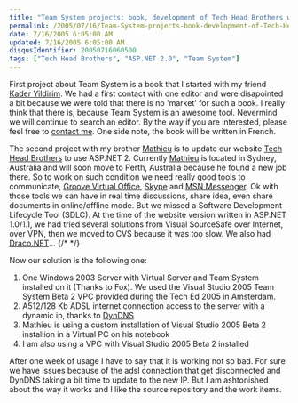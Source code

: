```yaml
---
title: "Team System projects: book, development of Tech Head Brothers website"
permalink: /2005/07/16/Team-System-projects-book-development-of-Tech-Head-Brothers-website/
date: 7/16/2005 6:05:00 AM
updated: 7/16/2005 6:05:00 AM
disqusIdentifier: 20050716060500
tags: ["Tech Head Brothers", "ASP.NET 2.0", "Team System"]
---
```

First project about Team System is a book that I started with my friend 
[Kader 
Yildirim](http://www.techheadbrothers.com/DesktopDefault.aspx?tabindex=7&tabid=19&id=5). We had a first contact with one editor and were disapointed a bit 
because we were told that there is no 'market' for such a book. I really think 
that there is, because Team System is an awesome tool. Nevermind we will 
continue to search an editor. By the way if you are interested, please feel free 
to [contact me](mailto:laurent.kempe@techheadbrothers.com). One side 
note, the book will be written in French.

The second project with my brother [Mathieu](http://myaustraliantrip.blogspot.com/) is to 
update our website [Tech Head 
Brothers](http://www.techheadbrothers.com/) to use ASP.NET 2. Currently [Mathieu](http://www.techheadbrothers.com/DesktopDefault.aspx?tabindex=7&tabid=19&id=3) 
is located in Sydney, Australia and will soon move to Perth, Australia because 
he found a new job there. So to work on such condition we need really good tools 
to communicate, [Groove Virtual 
Office](http://www.groove.net/home/index.cfm), [Skype](http://www.skype.com/) and [MSN 
Messenger](http://www.techheadbrothers.com/DesktopDefault.aspx?tabindex=7&tabid=19&id=3). Ok with those tools we can have in real time discussions, share 
idea, even share documents in online/offline mode. But we missed a Software 
Development Lifecycle Tool (SDLC). At the time of the website version written in 
ASP.NET 1.0/1.1, we had tried several solutions from Visual SourceSafe over 
Internet, over VPN, then we moved to CVS because it was too slow. We also had [Draco.NET](http://draconet.sourceforge.net/)...
{/* <!-- more --> */}

Now our solution is the following one:

1.  One Windows 2003 Server with Virtual Server and Team System installed on 
  it (Thanks to Fox). We used the Visual Studio 2005 Team System Beta 2 VPC 
  provided during the Tech Ed 2005 in Amsterdam.
2.  A512/128 Kb ADSL internet connection access to the server with a 
  dynamic ip, thanks to [DynDNS](http://www.dyndns.org)
3.  Mathieu is using a custom installation of Visual Studio 2005 Beta 2 
  installion in a Virtual PC on his notebook
4.  I am also using a VPC with Visual Studio 2005 Beta 2 installed


After one week of usage I have to say that it is working not so bad. For sure 
we have issues because of the adsl connection that get disconnected and DynDNS 
taking a bit time to update to the new IP. But I am ashtonished about the way it 
works and I like the source repository and the work items.
